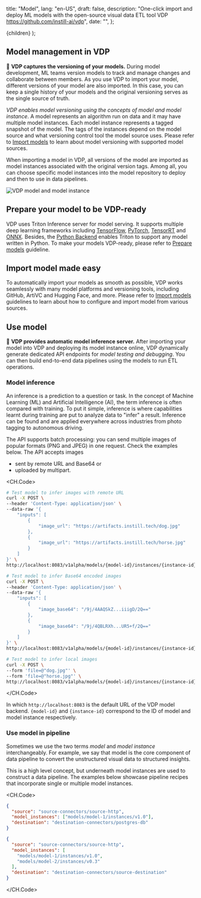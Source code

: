   title: "Model",
  lang: "en-US",
  draft: false,
  description:
    "One-click import and deploy ML models with the open-source visual data ETL tool VDP https://github.com/instill-ai/vdp",
  date: "",
};

  <DocsLayout meta={meta}>{children}</DocsLayout>
);

## Model management in VDP

🎯 **VDP captures the versioning of your models.** During model development, ML teams version models to track and manage changes and collaborate between members.
As you use VDP to import your model, different versions of your model are also imported.
In this case, you can keep a single history of your models and the original versioning serves as the single source of truth.

_VDP enables model versioning using the concepts of model and model instance_. A model represents an algorithm run on data and it may have multiple model instances.
Each model instance represents a tagged snapshot of the model. The tags of the instances depend on the model source and what versioning control tool the model source uses.
Please refer to [Import models](../models/definitions/local) to learn about model versioning with supported model sources.

When importing a model in VDP, all versions of the model are imported as model instances associated with the original version tags.
Among all, you can choose specific model instances into the model repository to deploy and then to use in data pipelines.

![VDP model and model instance](/docs-assets/model-and-model-instance.svg)

## Prepare your model to be VDP-ready

VDP uses Triton Inference server for model serving. It supports multiple deep learning frameworks including [TensorFlow](https://www.tensorflow.org), [PyTorch](https://pytorch.org/), [TensorRT](https://developer.nvidia.com/tensorrt) and [ONNX](https://onnx.ai).
Besides, the [Python Backend](https://github.com/triton-inference-server/python_backend) enables Triton to support any model written in Python.
To make your models VDP-ready, please refer to [Prepare models](/docs/prepare-models/overview) guideline.

## Import model made easy

To automatically import your models as smooth as possible, VDP works seamlessly with many model platforms and versioning tools, including GitHub, ArtiVC and Hugging Face, and more.
Please refer to [Import models](/docs/import-models/overview) guidelines to learn about how to configure and import model from various sources.

## Use model

🎯 **VDP provides automatic model inference server.**
After importing your model into VDP and deploying its model instance online, VDP dynamically generate dedicated API endpoints for _model testing and debugging_.
You can then build end-to-end data pipelines using the models to run ETL operations.

### Model inference

An inference is a prediction to a question or task. In the concept of Machine Learning (ML) and Artificial Intelligence (AI), the term inference is often compared with training.
To put it simple, inference is where capabilities learnt during training are put to analyze data to "infer" a result. Inference can be found and are applied everywhere across industries from photo tagging to autonomous driving.

The API supports batch processing: you can send multiple images of popular formats (PNG and JPEG) in one request. Check the examples below.
The API accepts images

- sent by remote URL and Base64 or
- uploaded by multipart.

<CH.Code>

```bash remote
# Test model to infer images with remote URL
curl -X POST \
--header 'Content-Type: application/json' \
--data-raw '{
    "inputs": [
        {
            "image_url": "https://artifacts.instill.tech/dog.jpg"
        },
        {
            "image_url": "https://artifacts.instill.tech/horse.jpg"
        }
    ]
}' \
http://localhost:8083/v1alpha/models/{model-id}/instances/{instance-id}:test
```

```bash base64
# Test model to infer Base64 encoded images
curl -X POST \
--header 'Content-Type: application/json' \
--data-raw '{
    "inputs": [
        {
            "image_base64": "/9j/4AAQSkZ...iiigD/2Q=="
        },
        {
            "image_base64": "/9j/4QBLRXh...UR5+f/2Q=="
        }
    ]
}' \
http://localhost:8083/v1alpha/models/{model-id}/instances/{instance-id}:test
```

```bash multipart
# Test model to infer local images
curl -X POST \
--form 'file=@"dog.jpg"' \
--form 'file=@"horse.jpg"' \
http://localhost:8083/v1alpha/models/{model-id}/instances/{instance-id}:test-multipart
```

</CH.Code>

In which `http://localhost:8083` is the default URL of the VDP model backend. `{model-id}` and `{instance-id}` correspond to the ID of model and model instance respectively.

### Use model in pipeline

Sometimes we use the two terms _model_ and _model instance_ interchangeably.
For example, we say that model is the core component of data pipeline to convert the unstructured visual data to structured insights.

This is a high level concept, but underneath model instances are used to construct a data pipeline.
The examples below showcase pipeline recipes that incorporate single or multiple model instances.

<CH.Code>

```json single-model-instance-in-pipeline
{
  "source": "source-connectors/source-http",
  "model_instances": ["models/model-1/instances/v1.0"],
  "destination": "destination-connectors/postgres-db"
}
```

```json multiple-model-instances-in-pipeline
{
  "source": "source-connectors/source-http",
  "model_instances": [
    "models/model-1/instances/v1.0",
    "models/model-2/instances/v0.3"
  ],
  "destination": "destination-connectors/source-destination"
}
```

</CH.Code>
